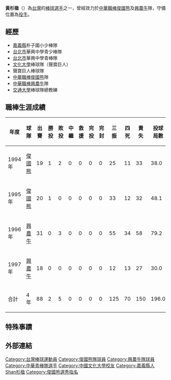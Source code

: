 {{Infobox CPBL player|
bgcolor1=#1c2841|
bgcolor2=#6d7380|
textcolor1=#FFF200|
textcolor2=#FFF200|
name=黃杉楹|
birthdate = {{birth date and age|1970|8|25}} |
image=|
width=150|
position=投手|
team=興農牛|
number=|
bats=左|
throws=左|
debutdate=3月18日|
debutyear=1994年|
debutteam=俊國熊|
statyear=2008年|
stat1label=勝投－敗投|
stat1value=2－5|
stat2label=[[三振|三振]]－[[四死球|四死]]|
stat2value=125－70|
stat3label=[[防禦率|防禦率]]|
stat3value=6.89|
teams=<nowiki></nowiki>
*[[俊國熊|俊國熊]] （1994年—1995年）
*[[興農牛|興農牛]] （1996年－1997年）
'''教練時期'''
*[[國立交通大學|國立交通大學]] → [[國立陽明交通大學|國立陽明交通大學]]（2007－今）
}}
'''黃杉楹'''（{{bd|1970年|8月25日|||catIdx=Huang黃杉楹}}）為[[台灣|台灣]]的[[棒球|棒球]][[選手|選手]]之一，曾經效力於[[中華職棒|中華職棒]][[俊國熊|俊國熊]]及[[興農牛|興農牛]]隊，守備位置為[[投手|投手]]。

==經歷==
*[[嘉義縣|嘉義縣]]朴子國小少棒隊 
*[[台北市|台北市]]華興中學青少棒隊 
*[[台北市|台北市]]華興中學青棒隊 
*[[文化大學|文化大學]]棒球隊（聲寶巨人） 
*聲寶巨人棒球隊 
*[[中華職棒|中華職棒]][[俊國熊|俊國熊]]隊 
*[[中華職棒|中華職棒]][[興農牛|興農牛]]隊 
*[[交通大學|交通大學]]棒球隊總教練 
==職棒生涯成績==
{|Border=1 WIDTH=800PX
|- align=center
!年度||球隊||出賽||勝投||敗投||中繼||救援||完投||完封||三振||四死||責失||投球局數||防禦率
|- align=middle
|1994年||[[俊國熊|俊國熊]]||19||1||2||0||0||0||0||25||11||33||38.0||7.82
|- align=middle
|1995年||[[俊國熊|俊國熊]]||20||1||0||0||0||0||0||33||12||32||48.1||5.96 
|- align=middle
|1996年||[[興農牛|興農牛]]||31||0||3||0||0||0||0||55||34||58||79.2||6.55
|- align=middle
|1997年||[[興農牛|興農牛]]||18||0||0||0||0||0||0||12||13||27||30.0||8.10 
|- align=center style="color:black; background-color:greenyellow"
!合計||4年||88||2||5||0||0||0||0||125||70||150||196.0||6.89
|}
==特殊事蹟==
==外部連結==

{{棒球選手小作品}}

{{DEFAULTSORT:Huang黃杉楹}}
[[Category:台灣棒球運動員|Category:台灣棒球運動員]]
[[Category:俊國熊隊球員|Category:俊國熊隊球員]]
[[Category:興農牛隊球員|Category:興農牛隊球員]]
[[Category:中華青棒隊選手|Category:中華青棒隊選手]]
[[Category:中國文化大學校友|Category:中國文化大學校友]]
[[Category:嘉義縣人|Category:嘉義縣人]]
[[Category:黃姓|Shan杉楹]]
[[Category:俊國熊選秀指名|Category:俊國熊選秀指名]]